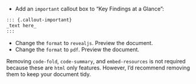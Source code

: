 * Add an `important` callout box to "Key Findings at a Glance":

```markdown
::: {.callout-important}
_text here_
:::
```

* Change the `format` to `revealjs`. Preview the document.
* Change the `format` to `pdf`. Preview the document.

::: {.callout-tip}
Removing `code-fold`, `code-summary`, and `embed-resources` is not required because these are `html` only features. However, I'd recommend removing them to keep your document tidy.
:::